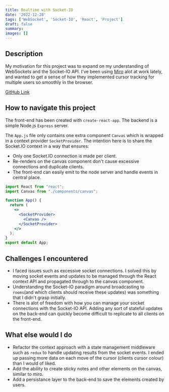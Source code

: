 ```yaml
---
title: Realtime with Socket-IO
date: '2022-12-28'
tags: ['WebSocket', 'Socket-IO', 'React', 'Project']
draft: false
summary:
images: []
---
```


## Description

My motivation for this project was to expand on my understanding of WebSockets and the
Socket-IO API. I've been using [Miro](https://miro.com/) alot at work lately, and wanted to get a sense of how they
implemented cursor tracking for multiple users so smoothly in the browser.

[GitHub Link](https://github.com/nfoote/miro-clone)

## How to navigate this project

The front-end has been created with `create-react-app`. The backend is a simple Node.js `Express` server.

The `App.js` file only contains one extra component `Canvas` which is wrapped in a context provider `SocketProvider`.
The intention here is to share the Socket.IO context in a way that ensures:

- Only one Socket.IO connection is made per client.
- Re-renders on the canvas component don't cause excessive connections and duplicate clients.
- The front-end can easily emit to the node server and handle events in central place.

```jsx
import React from "react";
import Canvas from "./components/canvas";

function App() {
  return (
    <>
      <SocketProvider>
        <Canvas />
      </SocketProvider>
    </>
  );
}
export default App;
```

## Challenges I encountered

- I faced issues such as excessive socket connections. I solved this by moving socket events and updates to be managed through the React context API and
propagated through to the canvas component.
- Understanding the Socket-IO paradigm around broadcasting to `rooms`(and which clients should receive these updates) was something that I didn't
grasp initially. 
- There is alot of freedom with how you can manage your socket connections with the Socket-IO API.
Adding any sort of stateful updates on the back-end can quickly become difficult to replicate to all clients on the front-end.

## What else would I do

- Refactor the context approach with a state management middleware such as `redux` to handle updating results from the
socket events. I ended up passing more data on each move of the cursor (clients cursor colour) than I would of liked.  
- Add the ability to create sticky notes and other elements on the canvas, similar to miro.
- Add a persistance layer to the back-end to save the elements created by users.